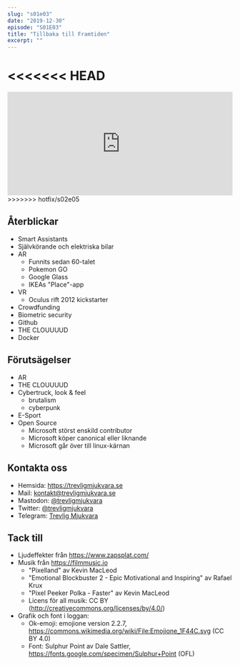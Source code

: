 ```yaml
---
slug: "s01e03"
date: "2019-12-30"
episode: "S01E03"
title: "Tillbaka till Framtiden"
excerpt: ""
---
```


<<<<<<< HEAD
<SEO title="S01E03 - Tillbaka till framtiden" />
<Player src="https://aphid.fireside.fm/d/1437767933/e86366d5-e25c-4aab-9a13-33b7144ac160/bcbbc3e1-ba22-49c5-9ea8-3c67d7995fab.mp3" />
=======
<SEO title="S01E03 - Tillbaka till Framtiden" />
<div style="width: 100%;">
<iframe src="https://open.spotify.com/embed-podcast/episode/3f2vs71fxYidaJoDajjOaU" width="100%" height="232" frameborder="0" allowtransparency="true" allow="encrypted-media"></iframe>
</div>
>>>>>>> hotfix/s02e05


## Återblickar
- Smart Assistants
- Självkörande och elektriska bilar
- AR
  * Funnits sedan 60-talet
  * Pokemon GO
  * Google Glass
  * IKEAs "Place"-app
- VR
  * Oculus rift 2012 kickstarter
- Crowdfunding
- Biometric security
- Github
- THE CLOUUUUD
- Docker


## Förutsägelser
- AR
- THE CLOUUUUD
- Cybertruck, look & feel
  * brutalism
  * cyberpunk
- E-Sport
- Open Source
  * Microsoft störst enskild contributor
  * Microsoft köper canonical eller liknande
  * Microsoft går över till linux-kärnan

## Kontakta oss
- Hemsida: https://trevligmjukvara.se
- Mail: kontakt@trevligmjukvara.se
- Mastodon: [@trevligmjukvara](https://mastodon.linuxkompis.se/@trevligmjukvara)
- Twitter: [@trevligmjukvara](https://twitter.com/trevligmjukvara)
- Telegram: [Trevlig Mjukvara](https://t.me/trevligmjukvara)

## Tack till
- Ljudeffekter från https://www.zapsplat.com/ 
- Musik från https://filmmusic.io
  * "Pixelland" av Kevin MacLeod
  * "Emotional Blockbuster 2 - Epic Motivational and Inspiring" av Rafael Krux
  * "Pixel Peeker Polka - Faster" av Kevin MacLeod
  * Licens för all musik: CC BY (http://creativecommons.org/licenses/by/4.0/)
- Grafik och font i loggan:
  * Ok-emoji: emojione version 2.2.7, https://commons.wikimedia.org/wiki/File:Emojione_1F44C.svg (CC BY 4.0)
  * Font: Sulphur Point av Dale Sattler, https://fonts.google.com/specimen/Sulphur+Point (OFL)
